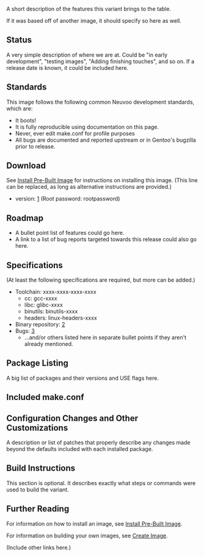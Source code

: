 A short description of the features this variant brings to the table.

If it was based off of another image, it should specify so here as well.

== Status ==
A very simple description of where we are at. Could be "in early development", "testing images", "Adding finishing touches", and so on. If a release date is known, it 
could be included here.

== Standards ==
This image follows the following common Neuvoo development standards, which are:

* It boots!
* It is fully reproducible using documentation on this page.
* Never, ever edit make.conf for profile purposes
* All bugs are documented and reported upstream or in Gentoo's bugzilla prior to release.

== Download ==
See [[Install Pre-Built Image]] for instructions on installing this image. (This line can be replaced, as long as alternative instructions are provided.)

* version: [http://host.org/image.tar.bz2] (Root password: rootpassword)

== Roadmap ==
* A bullet point list of features could go here.
* A link to a list of bug reports targeted towards this release could also go here.

== Specifications ==
(At least the following specifications are required, but more can be added.)
* Toolchain: xxxx-xxxx-xxxx-xxxx
** cc: gcc-xxxx
** libc: glibc-xxxx
** binutils: binutils-xxxx
** headers: linux-headers-xxxx
* Binary repository: [https://code.edge.launchpad.net/gentoo-pandora-binaries/x.x.x]
* Bugs: [https://bugs.edge.launchpad.net/gentoo-pandora-binaries/x.x.x]
** ...and/or others listed here in separate bullet points if they aren't already mentioned.

== Package Listing ==
A big list of packages and their versions and USE flags here.

== Included make.conf ==
{{File|/etc/make.conf|<pre>
The contents of the make.conf included with the variant.
</pre>}}

== Configuration Changes and Other Customizations ==
A description or list of patches that properly describe any changes made beyond the defaults included with each installed package.

== Build Instructions ==
This section is optional. It describes exactly what steps or commands were used to build the variant.

== Further Reading ==
For information on how to install an image, see [[Install Pre-Built Image]].

For information on building your own images, see [[Create Image]].

(Include other links here.)
